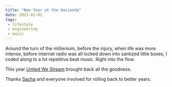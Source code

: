 ```yaml
---
title: "New Year at the Hacienda"
date: 2021-01-01
tags:
 - lifestyle
 - engineering
 - music
---
```


Around the turn of the millienium, before the injury, when life was more intense, before internet radio was
all locked down into santized little boxes, I coded along to a lot repetitive beat music. Right into the flow.

This year <a href='https://www.manchestereveningnews.co.uk/whats-on/music-nightlife-news/watch-haciendas-new-years-eve-19541916'>
    United We Stream</a> brought back all the goodness.

Thanks <a href='https://twitter.com/Sacha_Lord'>Sacha</a> and everyone involved for rolling back to better years.